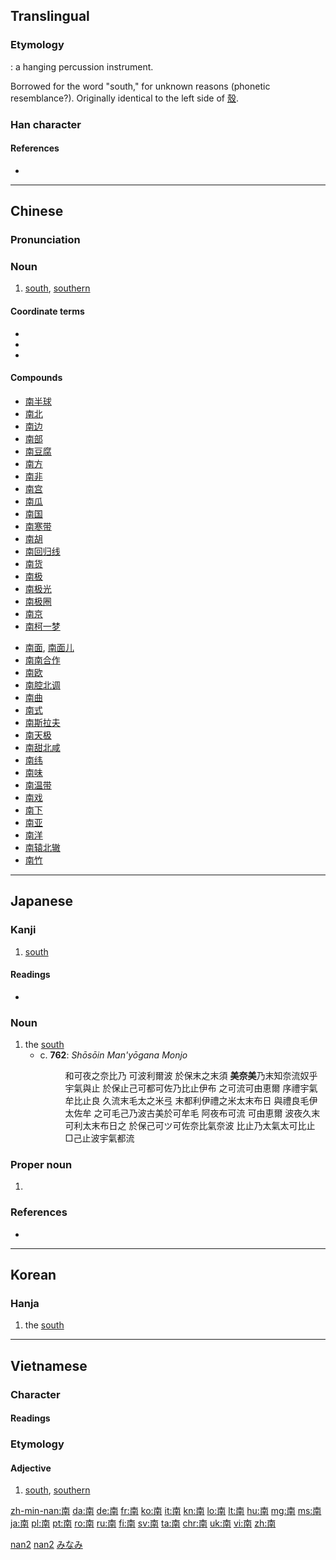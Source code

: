 ==Translingual==
{{zh-hanzi-box|南}}

===Etymology===
{{liushu|p}}: a hanging percussion instrument.

Borrowed for the word "south," for unknown reasons (phonetic resemblance?). Originally identical to the left side of [[殼]].

===Han character===
{{Han char|rn=24|rad=十|as=07|sn=9|four=4022<sub>7</sub>|canj=十月廿十 (JBTJ)|ids=⿱[[十]]⿵[[冂]]⿱[[丷]][[干]]}}
{{stroke order}}

====References====
* {{Han ref|kx=0157.050|dkj=02750|dj=0357.080|hdz=10065.020|uh=5357|ud=21335|bh=AB6E|bd=43886}}

----

==Chinese==
{{zh-hanzi-box|[[南]]}}

===Pronunciation===
{{zh-pron
|m=nán
|ma=y
|c=naam4
|h=poj=nâm
|mn=lâm
|w=3noe
|mc=y
|oc=y
|cat=n
}}

===Noun===
{{zh-noun}}

# [[south]], [[southern]]

====Coordinate terms====
* {{zh-l|東|东}}
* {{zh-l|西}}
* {{zh-l|北}}

====Compounds====
{{top2}}
* [[南半球]]
* [[南北]]
* [[南边]]
* [[南部]]
* [[南豆腐]]
* [[南方]]
* [[南非]]
* [[南宫]]
* [[南瓜]]
* [[南国]]
* [[南寒带]]
* [[南胡]]
* [[南回归线]]
* [[南货]]
* [[南极]]
* [[南极光]]
* [[南极圈]]
* [[南京]]
* [[南柯一梦]]
{{mid2}}
* [[南面]], [[南面儿]]
* [[南南合作]]
* [[南欧]]
* [[南腔北调]]
* [[南曲]]
* [[南式]]
* [[南斯拉夫]]
* [[南天极]]
* [[南甜北咸]]
* [[南纬]]
* [[南味]]
* [[南温带]]
* [[南戏]]
* [[南下]]
* [[南亚]]
* [[南洋]]
* [[南辕北辙]]
* [[南竹]]
{{bottom}}

[[Category:zh:Compass points|nan2]]
[[Category:Beginning Mandarin|nan2]]

----

==Japanese==

===Kanji===
{{ja-kanji|grade=2|rs=十07}}

# [[south]]

====Readings====
* {{ja-readings|goon=[[なん]] (nan)|kanyoon=[[な]] (na)|kanon=[[だん]] (dan)|kun=[[みなみ]] (minami)}}

===Noun===
{{ja-noun|みなみ}}

# the [[south]]
#* c. '''762''': ''Shōsōin Man'yōgana Monjo''
#*: 和可夜之奈比乃 可波利爾波 於保末之末須 '''美奈美'''乃末知奈流奴乎 宇氣與止 於保止己可都可佐乃比止伊布 之可流可由恵爾 序禮宇氣牟比止良 久流末毛太之米弖 末都利伊禮之米太末布日 與禮良毛伊太佐牟 之可毛己乃波古美於可牟毛 阿夜布可流 可由恵爾 波夜久末可利太末布日之 於保己可ツ可佐奈比氣奈波 比止乃太氣太可比止 □己止波宇氣都流

===Proper noun===
{{ja-pos|みなみ|proper}}

# {{surname|lang=ja|sort=みなみ}}

===References===
* {{R:Nara Ibun 3}}

[[Category:1000 Japanese basic words|みなみ]]
----

==Korean==

===Hanja===
{{ko-hanja|hangeul=남|rv=nam|mr=nam|y=nam|eumhun=남녘|ehrv=namnyeok|ehmr=namnyŏk|ehy=namnyekh}}

# the [[south]]

----

==Vietnamese==

===Character===
{{rfc-header|Nom character|lang=vi}}

====Readings====
{{vi-readings|hanviet=nam|rs=十07}}

===Etymology===
{{rfe|lang=vi}}

====Adjective====
{{vi-adj|sc=Hani|nam|rs=十07}}

# [[south]], [[southern]]

[[zh-min-nan:南]]
[[da:南]]
[[de:南]]
[[fr:南]]
[[ko:南]]
[[it:南]]
[[kn:南]]
[[lo:南]]
[[lt:南]]
[[hu:南]]
[[mg:南]]
[[ms:南]]
[[ja:南]]
[[pl:南]]
[[pt:南]]
[[ro:南]]
[[ru:南]]
[[fi:南]]
[[sv:南]]
[[ta:南]]
[[chr:南]]
[[uk:南]]
[[vi:南]]
[[zh:南]]